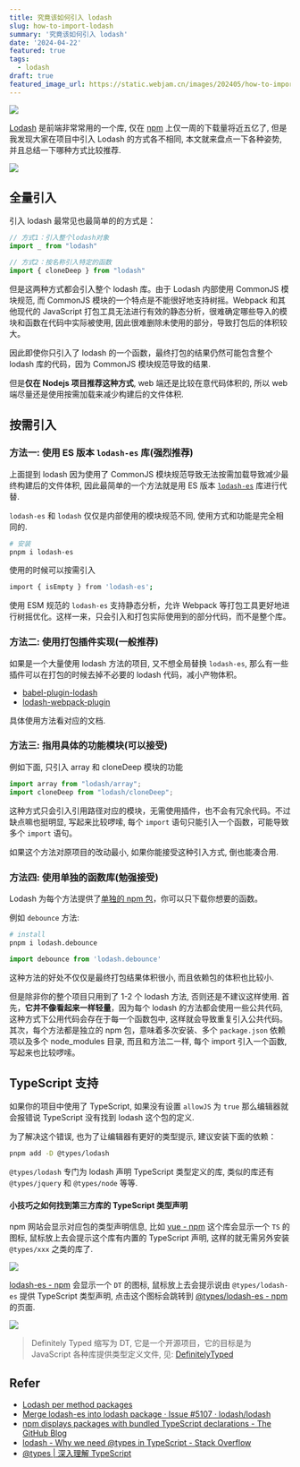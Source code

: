 ```yaml
---
title: 究竟该如何引入 lodash
slug: how-to-import-lodash
summary: '究竟该如何引入 lodash'
date: '2024-04-22'
featured: true
tags:
  - lodash
draft: true
featured_image_url: https://static.webjam.cn/images/202405/how-to-import-lodash.webp
---
```


![](https://static.webjam.cn/images/202405/how-to-import-lodash.webp)

[Lodash](https://lodash.com/) 是前端非常常用的一个库, 仅在 [npm](https://www.npmjs.com/package/lodash) 上仅一周的下载量将近五亿了, 但是我发现大家在项目中引入 Lodash 的方式各不相同, 本文就来盘点一下各种姿势, 并且总结一下哪种方式比较推荐.

![](https://static.webjam.cn/images/202405/lodash-weekly-download.webp)


## 全量引入

引入 lodash 最常见也最简单的的方式是：

```js
// 方式1：引入整个lodash对象
import _ from "lodash"

// 方式2：按名称引入特定的函数
import { cloneDeep } from "lodash"
```

但是这两种方式都会引入整个 lodash 库。由于 Lodash 内部使用 CommonJS 模块规范, 而 CommonJS 模块的一个特点是不能很好地支持树摇。Webpack 和其他现代的 JavaScript 打包工具无法进行有效的静态分析，很难确定哪些导入的模块和函数在代码中实际被使用, 因此很难删除未使用的部分，导致打包后的体积较大。

因此即使你只引入了 lodash 的一个函数，最终打包的结果仍然可能包含整个 lodash 库的代码，因为 CommonJS 模块规范导致的结果.

但是**仅在 Nodejs 项目推荐这种方式**, web 端还是比较在意代码体积的, 所以 web 端尽量还是使用按需加载来减少构建后的文件体积.

## 按需引入


### 方法一: 使用 ES 版本 `lodash-es` 库(强烈推荐)

上面提到 lodash 因为使用了 CommonJS 模块规范导致无法按需加载导致减少最终构建后的文件体积, 因此最简单的一个方法就是用 ES 版本 [`lodash-es`](https://www.npmjs.com/package/lodash-es) 库进行代替.

`lodash-es` 和 `lodash` 仅仅是内部使用的模块规范不同, 使用方式和功能是完全相同的.

```bash
# 安装
pnpm i lodash-es
```

使用的时候可以按需引入

```bash
import { isEmpty } from 'lodash-es';
```

使用 ESM 规范的 `lodash-es` 支持静态分析，允许 Webpack 等打包工具更好地进行树摇优化。这样一来，只会引入和打包实际使用到的部分代码，而不是整个库。

### 方法二: 使用打包插件实现(一般推荐)

如果是一个大量使用 lodash 方法的项目, 又不想全局替换 `lodash-es`, 那么有一些插件可以在打包的时候去掉不必要的 lodash 代码，减小产物体积。

- [babel-plugin-lodash](https://www.npmjs.com/package/babel-plugin-lodash "https://www.npmjs.com/package/babel-plugin-lodash")
- [lodash-webpack-plugin](https://www.npmjs.com/package/lodash-webpack-plugin "https://www.npmjs.com/package/lodash-webpack-plugin")

具体使用方法看对应的文档.

### 方法三: 指用具体的功能模块(可以接受)

例如下面, 只引入 array 和 cloneDeep 模块的功能

```js
import array from "lodash/array";
import cloneDeep from "lodash/cloneDeep";
```

这种方式只会引入引用路径对应的模块，无需使用插件，也不会有冗余代码。不过缺点嘛也挺明显, 写起来比较啰嗦, 每个 `import` 语句只能引入一个函数，可能导致多个 `import` 语句。

如果这个方法对原项目的改动最小, 如果你能接受这种引入方式, 倒也能凑合用.

### 方法四: 使用单独的函数库(勉强接受)

Lodash 为每个方法提供了[单独的 npm 包](https://www.npmjs.com/search?q=keywords:lodash-modularized "https://www.npmjs.com/search?q=keywords:lodash-modularized")，你可以只下载你想要的函数。

例如 `debounce` 方法:

```bash
# install
pnpm i lodash.debounce
```

```js
import debounce from 'lodash.debounce'
```

这种方法的好处不仅仅是最终打包结果体积很小, 而且依赖包的体积也比较小.

但是除非你的整个项目只用到了 1-2 个 lodash 方法, 否则还是不建议这样使用. 首先，**它并不像看起来一样轻量**，因为每个 lodash 的方法都会使用一些公共代码, 这种方式下公用代码会存在于每一个函数包中, 这样就会导致重复引入公共代码。其次，每个方法都是独立的 npm 包，意味着多次安装、多个 `package.json` 依赖项以及多个 node_modules 目录, 而且和方法二一样, 每个 import 引入一个函数, 写起来也比较啰嗦。



## TypeScript 支持

如果你的项目中使用了 TypeScript, 如果没有设置 `allowJS` 为 `true` 那么编辑器就会报错说 TypeScript 没有找到 lodash 这个包的定义.

为了解决这个错误, 也为了让编辑器有更好的类型提示, 建议安装下面的依赖：

```bash
pnpm add -D @types/lodash
```

`@types/lodash` 专门为 lodash 声明 TypeScript 类型定义的库, 类似的库还有 `@types/jquery` 和 `@types/node` 等等.

#### 小技巧之如何找到第三方库的 TypeScript 类型声明

 npm 网站会显示对应包的类型声明信息, 比如 [vue - npm](https://www.npmjs.com/package/vue) 这个库会显示一个 `TS` 的图标, 鼠标放上去会提示这个库有内置的 TypeScript 声明, 这样的就无需另外安装 `@types/xxx` 之类的库了.

![](https://static.webjam.cn/images/202405/npm-vue-ts.webp)

[lodash-es - npm](https://www.npmjs.com/package/lodash-es) 会显示一个 `DT` 的图标, 鼠标放上去会提示说由 `@types/lodash-es` 提供 TypeScript 类型声明, 点击这个图标会跳转到 [@types/lodash-es - npm](https://www.npmjs.com/package/@types/lodash-es) 的页面.

![](https://static.webjam.cn/images/202405/npm-lodash-es-dt.webp)

> Definitely Typed 缩写为 DT, 它是一个开源项目，它的目标是为 JavaScript 各种库提供类型定义文件, 见: [DefinitelyTyped](https://github.com/DefinitelyTyped/DefinitelyTyped/blob/master/README.zh-Hans.md)



## Refer

- [Lodash per method packages](https://lodash.com/per-method-packages)
- [Merge lodash-es into lodash package · Issue #5107 · lodash/lodash](https://github.com/lodash/lodash/issues/5107)
- [npm displays packages with bundled TypeScript declarations - The GitHub Blog](https://github.blog/changelog/2020-12-16-npm-displays-packages-with-bundled-typescript-declarations/)
- [lodash - Why we need @types in TypeScript - Stack Overflow](https://stackoverflow.com/questions/59633333/why-we-need-types-in-typescript)
- [@types | 深入理解 TypeScript](https://jkchao.github.io/typescript-book-chinese/typings/types.html)
